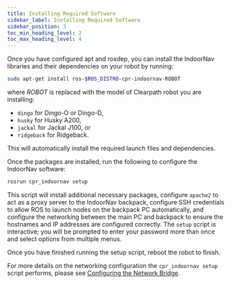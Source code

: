 ---
title: Installing Required Software
sidebar_label: Installing Required Software
sidebar_position: 3
toc_min_heading_level: 2
toc_max_heading_level: 4
---

Once you have configured apt and rosdep, you can install the IndoorNav
libraries and their dependencies on your robot by running:

``` bash
sudo apt-get install ros-$ROS_DISTRO-cpr-indoornav-ROBOT
```

where _ROBOT_ is replaced with the model of Clearpath robot
you are installing:
- `dingo` for Dingo-O or Dingo-D,
- `husky` for Husky A200,
- `jackal` for Jackal J100, or
- `ridgeback` for Ridgeback.

This will automatically install the required launch files and
dependencies.

Once the packages are installed, run the following to configure the
IndoorNav software:

```bash
rosrun cpr_indoornav setup
```

This script will install additional necessary packages, configure
`apache2` to act as a proxy server to the IndoorNav backpack, configure
SSH credentials to allow ROS to launch nodes on the backpack PC
automatically, and configure the networking between the main PC and
backpack to ensure the hostnames and IP addresses are configured
correctly. The `setup` script is interactive; you will be prompted to
enter your password more than once and select options from multiple
menus.

Once you have finished running the setup script, reboot the robot to
finish.

For more details on the networking configuration the
`cpr_indoornav setup` script performs, please see
[Configuring the Network Bridge](/docs_indoornav_user_manual/network_config#config-network-bridge).
